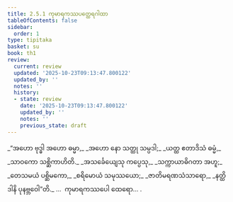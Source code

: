 ```yaml
---
title: 2.5.1 ကုမာရကဿပတ္ထေရဂါထာ
tableOfContents: false
sidebar:
  order: 1
type: tipitaka
basket: su
book: th1
review:
  current: review
  updated: '2025-10-23T09:13:47.800122'
  updated_by: ''
  notes: ''
  history:
  - state: review
    date: '2025-10-23T09:13:47.800122'
    updated_by: ''
    notes: ''
    previous_state: draft
---
```



<ReviewStatus review={frontmatter.review} showDetails={true} />

<HypothesisAnnotation frontmatter={frontmatter} />

<DynamicBreadcrumb />

<Division number="201" book="th1" e="ch" v="19" p="259">

<Paragraph number="402" type="verses" book="th1">
_“အဟော ဗုဒ္ဓါ အဟော ဓမ္မာ,_  
_အဟော နော သတ္ထု သမ္ပဒါ;_  
_ယတ္ထ ဧတာဒိသံ ဓမ္မံ,_  
_သာဝကော သစ္ဆိကာဟိတိ._  

</Paragraph>

</Division>
<Division number="202" book="th1" e="ch" v="19" p="259">

<Paragraph number="403" type="verses" book="th1">
_အသင်္ခေယျေသု ကပ္ပေသု,_  
_သက္ကာယာဓိဂတာ အဟူ;_  
_တေသမယံ ပစ္ဆိမကော,_  
_စရိမောယံ သမုဿယော;_  
_ဇာတိမရဏသံသာရော,_  
_နတ္ထိ ဒါနိ ပုနဗ္ဘဝေါ”တိ._  


</Paragraph>
</Division>

<Paragraph number="404" type="center" book="th1">
…  ကုမာရကဿပေါ ထေရော… .
</Paragraph>